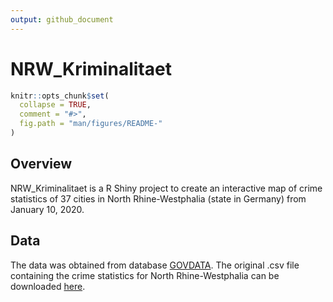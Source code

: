 ```yaml
---
output: github_document
---
```


<!-- README.md is generated from README.Rmd. Please edit that file -->

# NRW_Kriminalitaet

```r
knitr::opts_chunk$set(
  collapse = TRUE,
  comment = "#>",
  fig.path = "man/figures/README-"
)
```


## Overview

NRW_Kriminalitaet is a R Shiny project to create an interactive map of crime statistics of 37 cities in North Rhine-Westphalia (state in Germany) from January 10, 2020.


## Data

The data was obtained from database [GOVDATA](https://www.govdata.de/).
The original .csv file containing the crime statistics for North Rhine-Westphalia can be downloaded [here](https://polizei.nrw/sites/default/files/2019-11/10_2019_Open_Gov.csv).